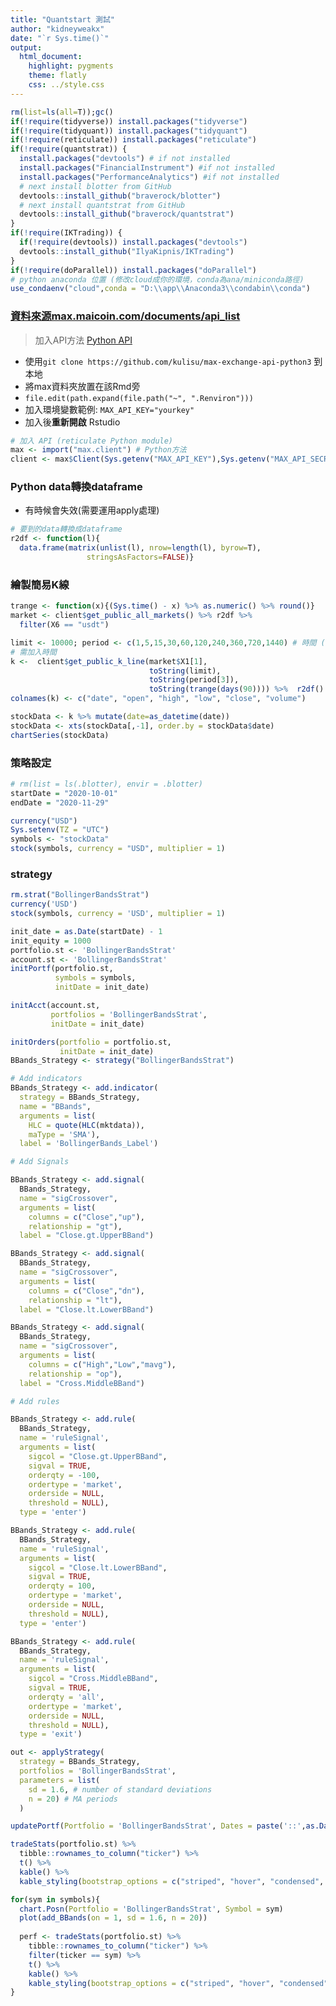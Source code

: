 ```yaml
---
title: "Quantstart 測試"
author: "kidneyweakx"
date: "`r Sys.time()`"
output:
  html_document:
    highlight: pygments
    theme: flatly
    css: ../style.css
---
```

```r
rm(list=ls(all=T));gc()
if(!require(tidyverse)) install.packages("tidyverse")
if(!require(tidyquant)) install.packages("tidyquant")
if(!require(reticulate)) install.packages("reticulate")
if(!require(quantstrat)) {
  install.packages("devtools") # if not installed
  install.packages("FinancialInstrument") #if not installed
  install.packages("PerformanceAnalytics") #if not installed
  # next install blotter from GitHub
  devtools::install_github("braverock/blotter")
  # next install quantstrat from GitHub
  devtools::install_github("braverock/quantstrat")
}
if(!require(IKTrading)) {
  if(!require(devtools)) install.packages("devtools") 
  devtools::install_github("IlyaKipnis/IKTrading")
}
if(!require(doParallel)) install.packages("doParallel")
# python anaconda 位置 (修改cloud成你的環境，conda為ana/miniconda路徑)
use_condaenv("cloud",conda = "D:\\app\\Anaconda3\\condabin\\conda") 
```


### [資料來源max.maicoin.com/documents/api_list](https://max.maicoin.com/documents/api_list)

> 加入API方法 [Python API](https://github.com/kulisu/max-exchange-api-python3)

+ 使用`git clone https://github.com/kulisu/max-exchange-api-python3` 到本地
+ 將max資料夾放置在該Rmd旁
+ `file.edit(path.expand(file.path("~", ".Renviron")))`
+ 加入環境變數範例: `MAX_API_KEY="yourkey"`
+ 加入後**重新開啟** Rstudio

```r
# 加入 API (reticulate Python module)
max <- import("max.client") # Python方法
client <- max$Client(Sys.getenv("MAX_API_KEY"),Sys.getenv("MAX_API_SECRET"))
```

### Python data轉換dataframe
+ 有時候會失效(需要運用apply處理)

```r
# 要到的data轉換成dataframe
r2df <- function(l){
  data.frame(matrix(unlist(l), nrow=length(l), byrow=T),
                 stringsAsFactors=FALSE)}
```

### 繪製簡易K線

```r
trange <- function(x){(Sys.time() - x) %>% as.numeric() %>% round()}
market <- client$get_public_all_markets() %>% r2df %>% 
  filter(X6 == "usdt") 
```

```r
limit <- 10000; period <- c(1,5,15,30,60,120,240,360,720,1440) # 時間 (分鐘)
# 需加入時間
k <-  client$get_public_k_line(market$X1[1], 
                               toString(limit), 
                               toString(period[3]),
                               toString(trange(days(90)))) %>%  r2df()
colnames(k) <- c("date", "open", "high", "low", "close", "volume")
```

```r
stockData <- k %>% mutate(date=as_datetime(date))
stockData <- xts(stockData[,-1], order.by = stockData$date)
chartSeries(stockData)
```
### 策略設定
```r
# rm(list = ls(.blotter), envir = .blotter)
startDate = "2020-10-01"
endDate = "2020-11-29"

currency("USD")
Sys.setenv(TZ = "UTC")
symbols <- "stockData"
stock(symbols, currency = "USD", multiplier = 1)
```

###  strategy
```r
rm.strat("BollingerBandsStrat")
currency('USD')
stock(symbols, currency = 'USD', multiplier = 1)

init_date = as.Date(startDate) - 1
init_equity = 1000
portfolio.st <- 'BollingerBandsStrat'
account.st <- 'BollingerBandsStrat'
initPortf(portfolio.st,
          symbols = symbols,
          initDate = init_date)

initAcct(account.st,
         portfolios = 'BollingerBandsStrat',
         initDate = init_date)

initOrders(portfolio = portfolio.st,
           initDate = init_date)
BBands_Strategy <- strategy("BollingerBandsStrat")
```

```r
# Add indicators
BBands_Strategy <- add.indicator(
  strategy = BBands_Strategy,
  name = "BBands",
  arguments = list(
    HLC = quote(HLC(mktdata)),
    maType = 'SMA'),
  label = 'BollingerBands_Label')
```

```r
# Add Signals

BBands_Strategy <- add.signal(
  BBands_Strategy, 
  name = "sigCrossover",
  arguments = list(
    columns = c("Close","up"),
    relationship = "gt"),
  label = "Close.gt.UpperBBand")

BBands_Strategy <- add.signal(
  BBands_Strategy,
  name = "sigCrossover",
  arguments = list(
    columns = c("Close","dn"),
    relationship = "lt"),
  label = "Close.lt.LowerBBand")

BBands_Strategy <- add.signal(
  BBands_Strategy,
  name = "sigCrossover",
  arguments = list(
    columns = c("High","Low","mavg"),
    relationship = "op"),
  label = "Cross.MiddleBBand")
```

```r
# Add rules

BBands_Strategy <- add.rule(
  BBands_Strategy,
  name = 'ruleSignal',
  arguments = list(
    sigcol = "Close.gt.UpperBBand", 
    sigval = TRUE, 
    orderqty = -100, 
    ordertype = 'market',
    orderside = NULL,
    threshold = NULL),
  type = 'enter')

BBands_Strategy <- add.rule(
  BBands_Strategy, 
  name = 'ruleSignal',
  arguments = list(
    sigcol = "Close.lt.LowerBBand",
    sigval = TRUE,
    orderqty = 100,
    ordertype = 'market',
    orderside = NULL,
    threshold = NULL),
  type = 'enter')

BBands_Strategy <- add.rule(
  BBands_Strategy,
  name = 'ruleSignal',
  arguments = list(
    sigcol = "Cross.MiddleBBand",
    sigval = TRUE,
    orderqty = 'all',
    ordertype = 'market',
    orderside = NULL,
    threshold = NULL),
  type = 'exit')
```

```r
out <- applyStrategy(
  strategy = BBands_Strategy,
  portfolios = 'BollingerBandsStrat',
  parameters = list( 
    sd = 1.6, # number of standard deviations
    n = 20) # MA periods
  )

updatePortf(Portfolio = 'BollingerBandsStrat', Dates = paste('::',as.Date(Sys.time()),sep=''))
```

```r
tradeStats(portfolio.st) %>% 
  tibble::rownames_to_column("ticker") %>%
  t() %>% 
  kable() %>%
  kable_styling(bootstrap_options = c("striped", "hover", "condensed", "responsive"))
```

```r
for(sym in symbols){
  chart.Posn(Portfolio = 'BollingerBandsStrat', Symbol = sym)
  plot(add_BBands(on = 1, sd = 1.6, n = 20))
  
  perf <- tradeStats(portfolio.st) %>% 
    tibble::rownames_to_column("ticker") %>% 
    filter(ticker == sym) %>% 
    t() %>% 
    kable() %>%
    kable_styling(bootstrap_options = c("striped", "hover", "condensed", "responsive"))
}
```

